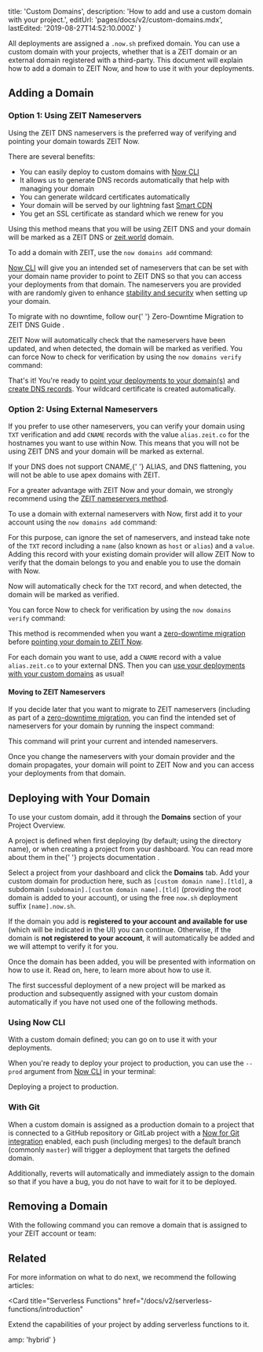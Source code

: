 
  title: 'Custom Domains',
  description: 'How to add and use a custom domain with your project.',
  editUrl: 'pages/docs/v2/custom-domains.mdx',
  lastEdited: '2019-08-27T14:52:10.000Z'
}

All deployments are assigned a `.now.sh` prefixed domain. You can use a custom domain with your projects, whether that is a ZEIT domain or an external domain registered with a third-party. This document will explain how to add a domain to ZEIT Now, and how to use it with your deployments.

## Adding a Domain

### Option 1: Using ZEIT Nameservers

Using the ZEIT DNS nameservers is the preferred way of verifying and pointing your domain towards ZEIT Now.

There are several benefits:

- You can easily deploy to custom domains with [Now CLI](/download)
- It allows us to generate DNS records automatically that help with managing your domain
- You can generate wildcard certificates automatically
- Your domain will be served by our lightning fast [Smart CDN](/smart-cdn)
- You get an SSL certificate as standard which we renew for you

Using this method means that you will be using ZEIT DNS and your domain will be marked as a ZEIT DNS or [zeit.world](/dns) domain.

To add a domain with ZEIT, use the `now domains add` command:

<Snippet dark text="now domains add <domain>" />

[Now CLI](/download) will give you an intended set of nameservers that can be set with your domain name provider to point to ZEIT DNS so that you can access your deployments from that domain. The nameservers you are provided with are randomly given to enhance [stability and security](#stability-and-security) when setting up your domain.

<Note>
  To migrate with no downtime, follow our{' '}
  <GenericLink href="/guides/zero-downtime-domain-migration/">
    Zero-Downtime Migration to ZEIT DNS Guide
  </GenericLink>
  .
</Note>

ZEIT Now will automatically check that the nameservers have been updated, and when detected, the domain will be marked as verified. You can force Now to check for verification by using the `now domains verify` command:

<Snippet dark text="now domains verify <domain>" />

That's it! You're ready to [point your deployments to your domain(s)](/docs/v2/custom-domains#deploying-with-your-domain) and [create DNS records](/docs/v2/advanced/domains/dns). Your wildcard certificate is created automatically.

### Option 2: Using External Nameservers

If you prefer to use other nameservers, you can verify your domain using `TXT` verification and add `CNAME` records with the value `alias.zeit.co` for the hostnames you want to use within Now. This means that you will not be using ZEIT DNS and your domain will be marked as external.

<Note warning>
  If your DNS does not support <InlineCode>CNAME</InlineCode>,{' '}
  <InlineCode>ALIAS</InlineCode>, and DNS flattening, you will not be able to
  use apex domains with ZEIT.
</Note>

For a greater advantage with ZEIT Now and your domain, we strongly recommend using the [ZEIT nameservers method](#option-1:-using-zeit-nameservers).

To use a domain with external nameservers with Now, first add it to your account using the `now domains add` command:

<Snippet dark text="now domains add <domain>" />

For this purpose, can ignore the set of nameservers, and instead take note of the `TXT` record including a `name` (also known as `host` or `alias`) and a `value`. Adding this record with your existing domain provider will allow ZEIT Now to verify that the domain belongs to you and enable you to use the domain with Now.

Now will automatically check for the `TXT` record, and when detected, the domain will be marked as verified.

You can force Now to check for verification by using the `now domains verify` command:

<Snippet dark text="now domains verify <domain>>" />

This method is recommended when you want a [zero-downtime migration](/guides/zero-downtime-domain-migration/) before [pointing your domain to ZEIT Now](#step-2:-pointing-to-now).

For each domain you want to use, add a `CNAME` record with a value `alias.zeit.co` to your external DNS. Then you can [use your deployments with your custom domains](/docs/v2/custom-domains#deploying-with-your-domain) as usual!

#### Moving to ZEIT Nameservers

If you decide later that you want to migrate to ZEIT nameservers (including as part of a [zero-downtime migration](/guides/zero-downtime-domain-migration/), you can find the intended set of nameservers for your domain by running the inspect command:

<Snippet dark text="now domains inspect <domain>" />

This command will print your current and intended nameservers.

Once you change the nameservers with your domain provider and the domain propagates, your domain will point to ZEIT Now and you can access your deployments from that domain.

## Deploying with Your Domain

To use your custom domain, add it through the **Domains** section of your Project Overview.

<Note hint>
  A project is defined when first deploying (by default; using the directory
  name), or when creating a project from your dashboard. You can read more about
  them in the{' '}
  <GenericLink href="/docs/v2/advanced/platform/projects/">
    projects documentation
  </GenericLink>
  .
</Note>

Select a project from your dashboard and click the **Domains** tab. Add your custom domain for production here, such as `[custom domain name].[tld]`, a subdomain `[subdomain].[custom domain name].[tld]` (providing the root domain is added to your account), or using the free `now.sh` deployment suffix `[name].now.sh`.

If the domain you add is **registered to your account and available for use** (which will be indicated in the UI) you can continue. Otherwise, if the domain is **not registered to your account**, it will automatically be added and we will attempt to verify it for you.

Once the domain has been added, you will be presented with information on how to use it. Read on, here, to learn more about how to use it.

<Note>
  The first successful deployment of a new project will be marked as production
  and subsequently assigned with your custom domain automatically if you have
  not used one of the following methods.
</Note>

### Using Now CLI

With a custom domain defined; you can go on to use it with your deployments.

When you're ready to deploy your project to production, you can use the `--prod` argument from [Now CLI](/download) in your terminal:

<Snippet dark text="now --prod" />
<Caption>Deploying a project to production.</Caption>

### With Git

When a custom domain is assigned as a production domain to a project that is connected to a GitHub repository or GitLab project with a [Now for Git integration](/docs/v2/git-integration) enabled, each push (including merges) to the default branch (commonly `master`) will trigger a deployment that targets the defined domain.

Additionally, reverts will automatically and immediately assign to the domain so that if you have a bug, you do not have to wait for it to be deployed.

## Removing a Domain

With the following command you can remove a domain that is assigned to your ZEIT account or team:

<Snippet dark text="now domains rm <domain>" />

## Related

For more information on what to do next, we recommend the following articles:

<Card
  title="Serverless Functions"
  href="/docs/v2/serverless-functions/introduction"
>
  Extend the capabilities of your project by adding serverless functions to it.
</Card>


  amp: 'hybrid'
}
